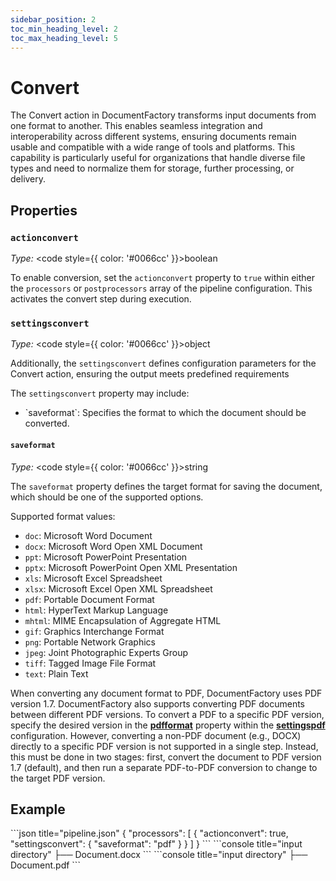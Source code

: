```yaml
---
sidebar_position: 2
toc_min_heading_level: 2
toc_max_heading_level: 5
---
```



# Convert

The Convert action in DocumentFactory transforms input documents from one format to another. This enables seamless
integration and interoperability across different systems, ensuring documents remain usable and compatible with a wide
range of tools and platforms.
This capability is particularly useful for organizations that handle diverse file types and need to normalize them for
storage, further processing, or delivery.

## Properties

### `actionconvert`

*Type:* <code style={{ color: '#0066cc' }}>boolean</code>

To enable conversion, set the `actionconvert` property to `true` within either the `processors` or `postprocessors` array
of the pipeline configuration. This activates the convert step during execution.

### `settingsconvert`

*Type:* <code style={{ color: '#0066cc' }}>object</code>

Additionally, the `settingsconvert` defines configuration parameters for the Convert action,
ensuring the output meets predefined requirements

The `settingsconvert` property may include:

- <Link to="#saveformat">`saveformat`</Link>: Specifies the format to which the document should be converted.

#### `saveformat`

*Type:* <code style={{ color: '#0066cc' }}>string</code>

The `saveformat` property defines the target format for saving the document, which should be one of the supported options.

Supported format values:

- `doc`: Microsoft Word Document
- `docx`: Microsoft Word Open XML Document
- `ppt`: Microsoft PowerPoint Presentation
- `pptx`: Microsoft PowerPoint Open XML Presentation
- `xls`: Microsoft Excel Spreadsheet
- `xlsx`: Microsoft Excel Open XML Spreadsheet
- `pdf`: Portable Document Format
- `html`: HyperText Markup Language
- `mhtml`: MIME Encapsulation of Aggregate HTML
- `gif`: Graphics Interchange Format
- `png`: Portable Network Graphics
- `jpeg`: Joint Photographic Experts Group
- `tiff`: Tagged Image File Format
- `text`: Plain Text

When converting any document format to PDF, DocumentFactory uses PDF version 1.7.
DocumentFactory also supports converting PDF documents between different PDF versions.
To convert a PDF to a specific PDF version, specify the desired version in the [**pdfformat**](./pdfsettings#pdfformat)
property within the [**settingspdf**](./pdfsettings) configuration.
However, converting a non-PDF document (e.g., DOCX) directly to a specific PDF version is not supported in a single step.
Instead, this must be done in two stages: first, convert the document to PDF version 1.7 (default), and then run a separate
PDF-to-PDF conversion to change to the target PDF version.

## Example

<Tabs>
    <TabItem value="json" label="Pipeline" default>
        ```json title="pipeline.json"
        {
            "processors": [
                {
                    "actionconvert": true,
                    "settingsconvert": {
                        "saveformat": "pdf"
                    }
                }
            ]
        }
        ```
    </TabItem>
    <TabItem value="input" label="Input">
        ```console title="input directory"
        ├── Document.docx
        ```
    </TabItem>
    <TabItem value="output" label="Output">
        ```console title="input directory"
        ├── Document.pdf
        ```
    </TabItem>
</Tabs>
